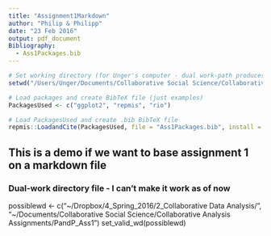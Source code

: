 ```yaml
---
title: "Assignment1Markdown"
author: "Philip & Philipp"
date: "23 Feb 2016"
output: pdf_document
Bibliography:
  - Ass1Packages.bib
---
```


```r
# Set working directory (for Unger's computer - dual work-path produces an error)
setwd("/Users/Unger/Documents/Collaborative Social Science/Collaborative Analysis Assignments/PandP_Ass1")

# Load packages and create BibTeX file (just examples)
PackagesUsed <- c("ggplot2", "repmis", "rio")

# Load PackagesUsed and create .bib BibTeX file
repmis::LoadandCite(PackagesUsed, file = "Ass1Packages.bib", install = FALSE)
```

## This is a demo if we want to base assignment 1 on a markdown file

### Dual-work directory file - I can't make it work as of now
possiblewd <- c("~/Dropbox/4_Spring_2016/2_Collaborative Data Analysis/", 
                "~/Documents/Collaborative Social Science/Collaborative Analysis Assignments/PandP_Ass1")
set_valid_wd(possiblewd)
